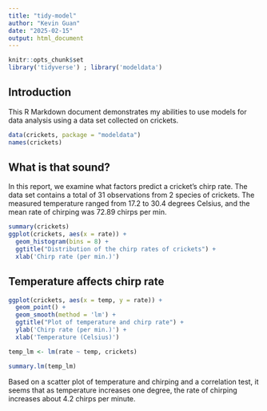```yaml
---
title: "tidy-model"
author: "Kevin Guan"
date: "2025-02-15"
output: html_document
---
```


```r
knitr::opts_chunk$set
library('tidyverse') ; library('modeldata')
```
## Introduction

This R Markdown document demonstrates my abilities to use models for data analysis using a data set collected on crickets.

```r
data(crickets, package = "modeldata")
names(crickets)
```

## What is that sound?

In this report, we examine what factors predict a cricket's chirp rate.
The data set contains a total of 31 observations from 2 species of crickets. The measured temperature ranged from 17.2 to 30.4 degrees Celsius, and the mean rate of chirping was 72.89 chirps per min. 

```r
summary(crickets)
ggplot(crickets, aes(x = rate)) +
  geom_histogram(bins = 8) +
  ggtitle("Distribution of the chirp rates of crickets") +
  xlab('Chirp rate (per min.)')
```

## Temperature affects chirp rate
```r
ggplot(crickets, aes(x = temp, y = rate)) +
  geom_point() +
  geom_smooth(method = 'lm') +
  ggtitle("Plot of temperature and chirp rate") +
  ylab('Chirp rate (per min.)') +
  xlab('Temperature (Celsius)')

temp_lm <- lm(rate ~ temp, crickets)

summary.lm(temp_lm)
```

Based on a scatter plot of temperature and chirping and a correlation test, it seems that as temperature increases one degree, the rate of chirping increases about 4.2 chirps per minute.
